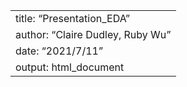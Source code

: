 ---
title: "Presentation_EDA"
author: "Claire Dudley, Ruby Wu"
date: "2021/7/11"
output: html_document
---